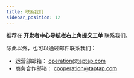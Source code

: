 ```yaml
---
title: 联系我们
sidebar_position: 12
---
```


推荐在 **开发者中心导航栏右上角提交工单** 联系我们。

除此以外，也可以通过邮件联系我们：

- 运营部邮箱： <operation@taptap.com>
- 商务合作邮箱： <cooperation@taptap.com>
